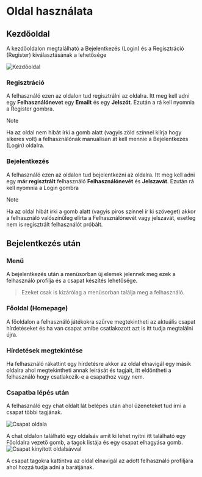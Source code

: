 # Oldal használata

## Kezdőoldal

A kezdőoldalon megtalálható a Bejelentkezés (Login) és a Regisztráció (Register) kiválasztásának a lehetősége
<br/>

<img src ="/UserlandingpageDoc.png" alt="Kezdőoldal" title="Az oldal kezdőoldala"/>

### Regisztráció
A felhasználó ezen az oldalon tud regisztrálni az oldalra. Itt meg kell adni egy **Felhasználónevet** egy **Emailt** és egy **Jelszót**.
Ezután a rá kell nyomnia a Register gombra.

> [!NOTE]
>
> Ha az oldal nem hibát írki a gomb alatt (vagyis zöld színnel kiírja hogy sikeres volt) a felhasználónak manuálisan át kell mennie a Bejelentkezés (Login) oldalra.

### Bejelentkezés
A felhasználó ezen az oldalon tud bejelentkezni az oldalra. Itt meg kell adni egy **már regisztrált** felhasználó **Felhasználónevét** és **Jelszavát**.
Ezután rá kell nyomnia a Login gombra
> [!NOTE]
>
> Ha az oldal hibát írki a gomb alatt (vagyis piros színnel ír ki szöveget) akkor a felhasználó valószínűleg elírta a Felhasználónevét vagy jelszavát, esetleg nem is regisztrált felhasználót próbált.

## Bejelentkezés után

### Menü 

A bejelentkezés után a menüsorban új elemek jelennek meg ezek a felhasználó profilja és a csapat készítés lehetősége.
> Ezeket csak is kizárólag a menüsorban találja meg a felhasználó.

### Főoldal (Homepage)

A főoldalon a felhasználó játékokra szűrve megtekintheti az aktuális csapat hírdetéseket és ha van csapat amibe csatlakozott azt is itt tudja megtalálni újra.

### Hírdetések megtekintése

Ha felhasználó rákattint egy hírdetésre akkor az oldal elnavigál egy másik oldalra ahol megtekintheti annak leírását és tagjait, itt eldöntheti a felhasználó hogy csatlakozik-e a csapathoz vagy nem.

### Csapatba lépés után

A felhasználó egy chat oldalt lát belépés után ahol üzeneteket tud írni a csapat többi tagjának.
<br/>

<img src ="/UserChatpageDoc.png" alt="Csapat oldala" title="Csapat oldala"/>

A chat oldalon található egy oldalsáv amit ki lehet nyitni itt található egy Főoldalra vezető gomb, a tagok listája és egy csapat elhagyása gomb.
<br/>
<img src ="/UseropenedViewDoc.png" alt="Csapat kinyitott oldalsávval" title="Csapat oldala kinyitott oldalsávval"/>

A csapat tagokra kattintva az oldal elnavigál az adott felhasználó profiljára ahol hozzá tudja adni a barátjának.